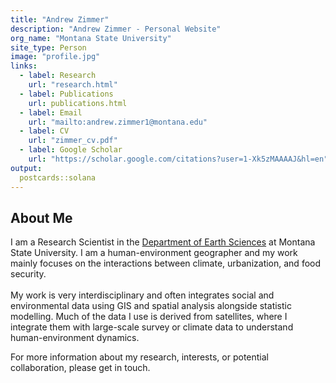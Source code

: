 ```yaml
---
title: "Andrew Zimmer"
description: "Andrew Zimmer - Personal Website"
org_name: "Montana State University"
site_type: Person
image: "profile.jpg"
links:
  - label: Research
    url: "research.html"
  - label: Publications
    url: publications.html
  - label: Email
    url: "mailto:andrew.zimmer1@montana.edu"
  - label: CV
    url: "zimmer_cv.pdf"
  - label: Google Scholar
    url: "https://scholar.google.com/citations?user=1-Xk5zMAAAAJ&hl=en"
output:
  postcards::solana
---
```


## About Me
I am a Research Scientist in the [Department of Earth Sciences][msu_des] at Montana State University. I am a human-environment geographer and my work mainly focuses on the interactions between climate, urbanization, and food security. 
<br>  
My work is very interdisciplinary and often integrates social and environmental data using GIS and spatial analysis alongside statistic modelling. Much of the data I use is derived from satellites, where I integrate them with large-scale survey or climate data to understand human-environment dynamics.
<br>

For more information about my research, interests, or potential collaboration, please get in touch.
<br>

[msu_des]:https://www.montana.edu/earthsciences/

</body>
</html>
